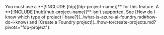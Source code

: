 <Note>
You must use a **[!INCLUDE [fdp](fdp-project-name)]** for this feature. A **[!INCLUDE [hub](hub-project-name)]** isn't supported. See [How do I know which type of project I have?](../what-is-azure-ai-foundry.md#how-do-i-know) and [Create a Foundry project](../how-to/create-projects.md?pivots="fdp-project").
</Note>